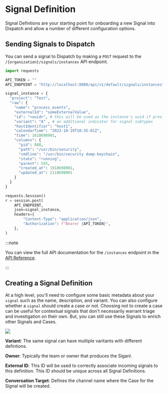 # Signal Definition

Signal Defintions are your starting point for onboarding a new Signal into Dispatch and allow a number of different configuration options.

## Sending Signals to Dispatch

You can send a signal to Dispatch by making a `POST` request to the `/{organization}/signals/instances` API endpoint.

```python
import requests

API_TOKEN = ""
API_ENDPOINT = "http://localhost:8080/api/v1/default/signals/instances"

signal_instance = {
  "project": "Test",
  "raw": {
    "name": "process_events",
    "externalId": "someExternalValue",
    "id": "<uuid>", # this will be used as the instance's uuid if provided
    "variant": "A" , # an additional indicator for signal subtypes
    "hostIdentifier": "host1",
    "calendarTime": "2022-10-19T10:35:01Z",
    "time": 1618698901,
    "columns": {
      "pid": 888,
      "path": "/usr/bin/security",
      "cmdline": "/usr/bin/security dump-keychain",
      "state": "running",
      "parent": 555,
      "created_at": 1918698901,
      "updated_at": 2118698901
    }
  }
}

requests.Session()
r = session.post(
    API_ENDPOINT,
    json=signal_instance,
    headers={
        "Content-Type": "application/json",
        "Authorization": f"Bearer {API_TOKEN}",
    },
)
```

:::note

You can view the full API documentation for the `/instances` endpoint in the [API Reference](https://netflix.github.io/dispatch/docs/api#tag/signals/operation/create_signal_instance__organization__signals_instances_post).

:::

## Creating a Signal Definition

At a high level, you'll need to configure some basic metadata about your `signal` such as the name, description, and variant.
You can also configure whether a `signal` should create a case or not. Choosing not to create a case can be useful for contextual signals that
don't necessarily warrant triage and investigation on their own. But, you can still use these Signals to enrich other Signals and Cases.

![](/img/admin-ui-signal-definition.png)

**Variant**: The same signal can have multiple varitants with different defintions.

**Owner**: Typically the team or owner that produces the Siganl.

**External ID**: This ID will be used to correctly associate incoming signals to this definition. This ID should be unique across all Signal Definitions.

**Conversation Target**: Defines the channel name where the Case for the Signal will be created.
